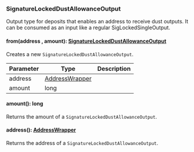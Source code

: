 ### SignatureLockedDustAllowanceOutput
Output type for deposits that enables an address to receive dust outputs. It can be consumed as an input like a
 regular SigLockedSingleOutput.

#### from(address , amount): [SignatureLockedDustAllowanceOutput](#signaturelockeddustallowanceoutput)

Creates a new `SignatureLockedDustAllowanceOutput`.

| Parameter       | Type |  Description |
| --------------- | -------- | -------- |
| address | [AddressWrapper](#addresswrapper) |   |
| amount | long |   |

#### amount(): long

Returns the amount of a `SignatureLockedDustAllowanceOutput`.

#### address(): [AddressWrapper](#addresswrapper)

Returns the address of a `SignatureLockedDustAllowanceOutput`.
